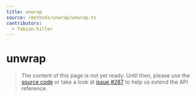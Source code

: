 ```yaml
---
title: unwrap
source: /methods/unwrap/unwrap.ts
contributors:
  - fabian-hiller
---
```


# unwrap

> The content of this page is not yet ready. Until then, please use the [source code](https://github.com/fabian-hiller/valibot/blob/main/library/src/methods/unwrap/unwrap.ts) or take a look at [issue #287](https://github.com/fabian-hiller/valibot/issues/287) to help us extend the API reference.
